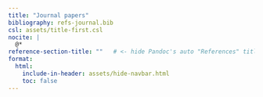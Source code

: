 ```yaml
---
title: "Journal papers"
bibliography: refs-journal.bib
csl: assets/title-first.csl
nocite: |
  @*
reference-section-title: ""   # <- hide Pandoc's auto "References" title
format:
  html:
    include-in-header: assets/hide-navbar.html
    toc: false
---
```


::: {#refs}
:::
